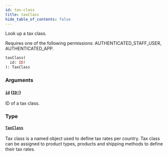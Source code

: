 ```yaml
---
id: tax-class
title: taxClass
hide_table_of_contents: false
---
```


Look up a tax class.

Requires one of the following permissions: AUTHENTICATED_STAFF_USER, AUTHENTICATED_APP.

```graphql
taxClass(
  id: ID!
): TaxClass
```

### Arguments

#### [`id`](#) ([`ID!`](../../../developer/api-reference/scalars/id))

ID of a tax class.

### Type

#### [`TaxClass`](../../../developer/api-reference/objects/tax-class)

Tax class is a named object used to define tax rates per country. Tax class can be assigned to product types, products and shipping methods to define their tax rates.
